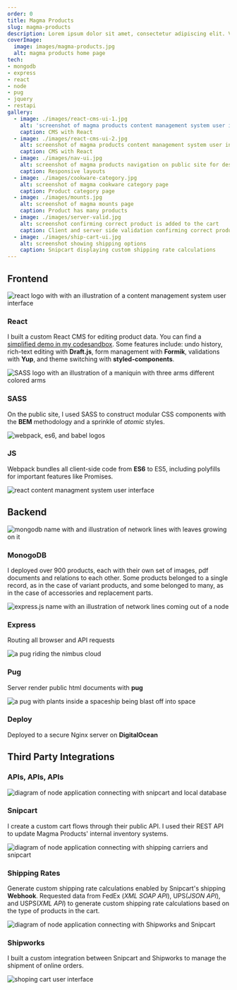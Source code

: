 ```yaml
---
order: 0
title: Magma Products
slug: magma-products
description: Lorem ipsum dolor sit amet, consectetur adipiscing elit. Vivamus tincidunt tristique ipsum, quis condimentum velit rutrum quis. Donec ex turpis, aliquam eget efficitur non, congue ut diam. Cras vehicula cursus enim, sed aliquam dui condimentum ut. Duis non elit ac felis fringilla volutpat ac et ex.
coverImage:
  image: images/magma-products.jpg
  alt: magma products home page
tech:
- mongodb
- express
- react
- node
- pug
- jquery
- restapi
gallery:
  - image: ./images/react-cms-ui-1.jpg
    alt: 'screenshot of magma products content management system user interface product search'
    caption: CMS with React
  - image: ./images/react-cms-ui-2.jpg
    alt: screenshot of magma products content management system user interface showing product edit form
    caption: CMS with React
  - image: ./images/nav-ui.jpg
    alt: screenshot of magma products navigation on public site for desktop and mobile screens
    caption: Responsive layouts
  - image: ./images/cookware-category.jpg
    alt: screenshot of magma cookware category page
    caption: Product category page
  - image: ./images/mounts.jpg
    alt: screenshot of magma mounts page
    caption: Product has many products
  - image: ./images/server-valid.jpg
    alt: screenshot confirming correct product is added to the cart
    caption: Client and server side validation confirming correct product is added to the cart
  - image: ./images/ship-cart-ui.jpg
    alt: screenshot showing shipping options
    caption: Snipcart displaying custom shipping rate calculations
---
```



<Section id="frontend" stripped rounded>

## Frontend

<div className="grid">
<div className="grid-item">

![react logo with with an illustration of a content management system user interface](images/react-cms.png)

### React

I built a custom React CMS for editing product data. You can find a [simplified demo in my codesandbox](https://codesandbox.io/s/github/lunajuan/cms-react-demo). Some features include:  undo history, rich-text editing with **Draft.js**, form management with **Formik**, validations with **Yup**, and theme switching with **styled-components**.

</div>

<div className="grid-item">

![SASS logo with an illustration of a maniquin with three arms different colored arms](images/sass.png)

### SASS
On the public site, I used SASS to construct modular CSS components with the **BEM** methodology and a sprinkle of *atomic* styles.

</div>

<div className="grid-item">

![webpack, es6, and babel logos](images/js.png)

### JS
Webpack bundles all client-side code from **ES6** to ES5, including polyfills for important features like Promises.

</div>

<div className="grid-item grid-item--screenshot">

![react content managment system user interface](images/react-cms-ui-close.jpg)

</div>
</div>

</Section>

<Section id="backend" stripped>

## Backend

<div className="grid">
<div className="grid-item">

![mongodb name with and illustration of network lines with leaves growing on it](images/mongodb.png)

### MonogoDB

I deployed over 900 products, each with their own set of images, pdf documents and relations to each other. Some products belonged to a single record, as in the case of variant products, and some belonged to many, as in the case of accessories and replacement parts.

</div>

<div className="grid-item">

![express.js name with an illustration of network lines coming out of a node](images/express.png)

### Express

Routing all browser and API requests

</div>

<div className="grid-item">

![a pug riding the nimbus cloud](images/pug.png)

### Pug

Server render public html documents with **pug**

</div>

<div className="grid-item">

![a pug with plants inside a spaceship being blast off into space](images/deploy.png)

### Deploy
Deployed to a secure Nginx server on **DigitalOcean**

</div>
</div>

</Section>

<Section id="third-party" stripped>

<div className="reverse-order">

## Third Party Integrations

  <h3 className="subtitle">APIs, APIs, APIs</h3>
</div>

<div className="grid">
<div className="grid-item">

![diagram of node application connecting with snipcart and local database](images/snipcart-integration.png)

### Snipcart

I create a custom cart flows through their public API. I used their REST API to update Magma Products' internal inventory systems.

</div>

<div className="grid-item">

![diagram of node application connecting with shipping carriers and snipcart](images/shipping-integration.png)

### Shipping Rates

Generate custom shipping rate calculations enabled by Snipcart's shipping **Webhook**. Requested data from FedEx (*XML SOAP API*), UPS(*JSON API*), and USPS(*XML API*) to generate custom shipping rate calculations based on the type of products in the cart.

</div>

<div className="grid-item">

![diagram of node application connecting with Shipworks and Snipcart](images/shipworks-integration.png)

### Shipworks

I built a custom integration between Snipcart and Shipworks to manage the shipment of online orders.

</div>

<div className="grid-item grid-item--screenshot">

![shoping cart user interface](images/ship-cart-ui-close.jpg)

</div>

</div>

</Section>
